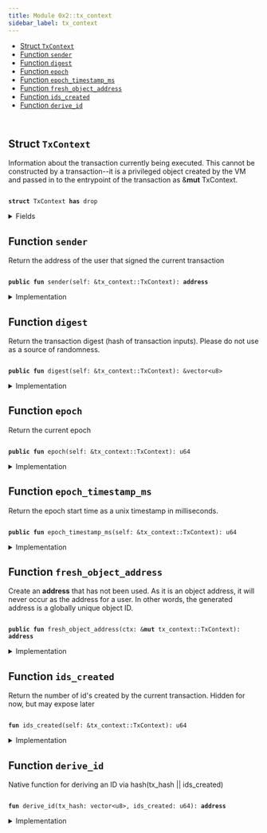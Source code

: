 ```yaml
---
title: Module 0x2::tx_context
sidebar_label: tx_context
---
```


<Link id="0x2_tx_context"/>


-  [Struct `TxContext`](#0x2_tx_context_TxContext)
-  [Function `sender`](#0x2_tx_context_sender)
-  [Function `digest`](#0x2_tx_context_digest)
-  [Function `epoch`](#0x2_tx_context_epoch)
-  [Function `epoch_timestamp_ms`](#0x2_tx_context_epoch_timestamp_ms)
-  [Function `fresh_object_address`](#0x2_tx_context_fresh_object_address)
-  [Function `ids_created`](#0x2_tx_context_ids_created)
-  [Function `derive_id`](#0x2_tx_context_derive_id)


<pre><code>
</code></pre>



<Link id="0x2_tx_context_TxContext"></Link>

## Struct `TxContext`

Information about the transaction currently being executed.
This cannot be constructed by a transaction--it is a privileged object created by
the VM and passed in to the entrypoint of the transaction as 
&<b>mut</b> <Link to="../iota-framework/tx_context#0x2_tx_context_TxContext">TxContext</Link>.


<pre><code>
<b>struct</b> <Link to="../iota-framework/tx_context#0x2_tx_context_TxContext">TxContext</Link> <b>has</b> drop
</code></pre>



<details>
<summary>Fields</summary>


<dl>
<dt>

sender: <b>address</b>
</dt>
<dd>
 The address of the user that signed the current transaction
</dd>
<dt>

tx_hash: <Link to="../move-stdlib/vector#0x1_vector">vector</Link>&lt;u8&gt;
</dt>
<dd>
 Hash of the current transaction
</dd>
<dt>

epoch: u64
</dt>
<dd>
 The current epoch number
</dd>
<dt>

epoch_timestamp_ms: u64
</dt>
<dd>
 Timestamp that the epoch started at
</dd>
<dt>

ids_created: u64
</dt>
<dd>
 Counter recording the number of fresh id's created while executing
 this transaction. Always 0 at the start of a transaction
</dd>
</dl>


</details>

<Link id="0x2_tx_context_sender"></Link>

## Function `sender`

Return the address of the user that signed the current
transaction


<pre><code>
<b>public</b> <b>fun</b> <Link to="../iota-framework/tx_context#0x2_tx_context_sender">sender</Link>(self: &<Link to="../iota-framework/tx_context#0x2_tx_context_TxContext">tx_context::TxContext</Link>): <b>address</b>
</code></pre>



<details>
<summary>Implementation</summary>


<pre><code>
<b>public</b> <b>fun</b> <Link to="../iota-framework/tx_context#0x2_tx_context_sender">sender</Link>(self: &<Link to="../iota-framework/tx_context#0x2_tx_context_TxContext">TxContext</Link>): <b>address</b> \{
    self.sender
}
</code></pre>



</details>

<Link id="0x2_tx_context_digest"></Link>

## Function `digest`

Return the transaction digest (hash of transaction inputs).
Please do not use as a source of randomness.


<pre><code>
<b>public</b> <b>fun</b> <Link to="../iota-framework/tx_context#0x2_tx_context_digest">digest</Link>(self: &<Link to="../iota-framework/tx_context#0x2_tx_context_TxContext">tx_context::TxContext</Link>): &<Link to="../move-stdlib/vector#0x1_vector">vector</Link>&lt;u8&gt;
</code></pre>



<details>
<summary>Implementation</summary>


<pre><code>
<b>public</b> <b>fun</b> <Link to="../iota-framework/tx_context#0x2_tx_context_digest">digest</Link>(self: &<Link to="../iota-framework/tx_context#0x2_tx_context_TxContext">TxContext</Link>): &<Link to="../move-stdlib/vector#0x1_vector">vector</Link>&lt;u8&gt; \{
    &self.tx_hash
}
</code></pre>



</details>

<Link id="0x2_tx_context_epoch"></Link>

## Function `epoch`

Return the current epoch


<pre><code>
<b>public</b> <b>fun</b> <Link to="../iota-framework/tx_context#0x2_tx_context_epoch">epoch</Link>(self: &<Link to="../iota-framework/tx_context#0x2_tx_context_TxContext">tx_context::TxContext</Link>): u64
</code></pre>



<details>
<summary>Implementation</summary>


<pre><code>
<b>public</b> <b>fun</b> <Link to="../iota-framework/tx_context#0x2_tx_context_epoch">epoch</Link>(self: &<Link to="../iota-framework/tx_context#0x2_tx_context_TxContext">TxContext</Link>): u64 \{
    self.epoch
}
</code></pre>



</details>

<Link id="0x2_tx_context_epoch_timestamp_ms"></Link>

## Function `epoch_timestamp_ms`

Return the epoch start time as a unix timestamp in milliseconds.


<pre><code>
<b>public</b> <b>fun</b> <Link to="../iota-framework/tx_context#0x2_tx_context_epoch_timestamp_ms">epoch_timestamp_ms</Link>(self: &<Link to="../iota-framework/tx_context#0x2_tx_context_TxContext">tx_context::TxContext</Link>): u64
</code></pre>



<details>
<summary>Implementation</summary>


<pre><code>
<b>public</b> <b>fun</b> <Link to="../iota-framework/tx_context#0x2_tx_context_epoch_timestamp_ms">epoch_timestamp_ms</Link>(self: &<Link to="../iota-framework/tx_context#0x2_tx_context_TxContext">TxContext</Link>): u64 \{
   self.epoch_timestamp_ms
}
</code></pre>



</details>

<Link id="0x2_tx_context_fresh_object_address"></Link>

## Function `fresh_object_address`

Create an 
<b>address</b> that has not been used. As it is an object address, it will never
occur as the address for a user.
In other words, the generated address is a globally unique object ID.


<pre><code>
<b>public</b> <b>fun</b> <Link to="../iota-framework/tx_context#0x2_tx_context_fresh_object_address">fresh_object_address</Link>(ctx: &<b>mut</b> <Link to="../iota-framework/tx_context#0x2_tx_context_TxContext">tx_context::TxContext</Link>): <b>address</b>
</code></pre>



<details>
<summary>Implementation</summary>


<pre><code>
<b>public</b> <b>fun</b> <Link to="../iota-framework/tx_context#0x2_tx_context_fresh_object_address">fresh_object_address</Link>(ctx: &<b>mut</b> <Link to="../iota-framework/tx_context#0x2_tx_context_TxContext">TxContext</Link>): <b>address</b> \{
    <b>let</b> ids_created = ctx.ids_created;
    <b>let</b> id = <Link to="../iota-framework/tx_context#0x2_tx_context_derive_id">derive_id</Link>(*&ctx.tx_hash, ids_created);
    ctx.ids_created = ids_created + 1;
    id
}
</code></pre>



</details>

<Link id="0x2_tx_context_ids_created"></Link>

## Function `ids_created`

Return the number of id's created by the current transaction.
Hidden for now, but may expose later


<pre><code>
<b>fun</b> <Link to="../iota-framework/tx_context#0x2_tx_context_ids_created">ids_created</Link>(self: &<Link to="../iota-framework/tx_context#0x2_tx_context_TxContext">tx_context::TxContext</Link>): u64
</code></pre>



<details>
<summary>Implementation</summary>


<pre><code>
<b>fun</b> <Link to="../iota-framework/tx_context#0x2_tx_context_ids_created">ids_created</Link>(self: &<Link to="../iota-framework/tx_context#0x2_tx_context_TxContext">TxContext</Link>): u64 \{
    self.ids_created
}
</code></pre>



</details>

<Link id="0x2_tx_context_derive_id"></Link>

## Function `derive_id`

Native function for deriving an ID via hash(tx_hash || ids_created)


<pre><code>
<b>fun</b> <Link to="../iota-framework/tx_context#0x2_tx_context_derive_id">derive_id</Link>(tx_hash: <Link to="../move-stdlib/vector#0x1_vector">vector</Link>&lt;u8&gt;, ids_created: u64): <b>address</b>
</code></pre>



<details>
<summary>Implementation</summary>


<pre><code>
<b>native</b> <b>fun</b> <Link to="../iota-framework/tx_context#0x2_tx_context_derive_id">derive_id</Link>(tx_hash: <Link to="../move-stdlib/vector#0x1_vector">vector</Link>&lt;u8&gt;, ids_created: u64): <b>address</b>;
</code></pre>



</details>
